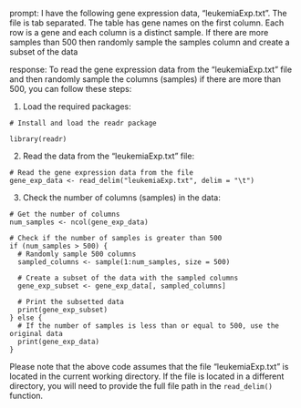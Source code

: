 prompt:
I have the following gene expression data, "leukemiaExp.txt". The file is tab separated. The table has gene names on the first column. Each row is a gene and each column is a distinct sample.  If there are more samples than 500 then randomly sample the samples column and create a subset of the data

response:
To read the gene expression data from the "leukemiaExp.txt" file and then randomly sample the columns (samples) if there are more than 500, you can follow these steps:

1. Load the required packages:
```
# Install and load the readr package

library(readr)
```

2. Read the data from the "leukemiaExp.txt" file:
```
# Read the gene expression data from the file
gene_exp_data <- read_delim("leukemiaExp.txt", delim = "\t")
```

3. Check the number of columns (samples) in the data:
```
# Get the number of columns
num_samples <- ncol(gene_exp_data)

# Check if the number of samples is greater than 500
if (num_samples > 500) {
  # Randomly sample 500 columns
  sampled_columns <- sample(1:num_samples, size = 500)
  
  # Create a subset of the data with the sampled columns
  gene_exp_subset <- gene_exp_data[, sampled_columns]
  
  # Print the subsetted data
  print(gene_exp_subset)
} else {
  # If the number of samples is less than or equal to 500, use the original data
  print(gene_exp_data)
}
```

Please note that the above code assumes that the file "leukemiaExp.txt" is located in the current working directory. If the file is located in a different directory, you will need to provide the full file path in the `read_delim()` function.
